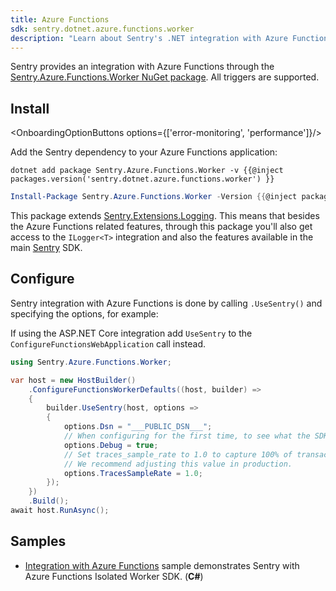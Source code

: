 ```yaml
---
title: Azure Functions
sdk: sentry.dotnet.azure.functions.worker
description: "Learn about Sentry's .NET integration with Azure Functions."
---
```


Sentry provides an integration with Azure Functions through the [Sentry.Azure.Functions.Worker NuGet package](https://www.nuget.org/packages/Sentry.Azure.Functions.Worker).
All triggers are supported.

## Install

<OnboardingOptionButtons options={['error-monitoring', 'performance']}/>

Add the Sentry dependency to your Azure Functions application:

```shell {tabTitle:.NET Core CLI}
dotnet add package Sentry.Azure.Functions.Worker -v {{@inject packages.version('sentry.dotnet.azure.functions.worker') }}
```

```powershell {tabTitle:Package Manager}
Install-Package Sentry.Azure.Functions.Worker -Version {{@inject packages.version('sentry.dotnet.azure.functions.worker') }}
```

This package extends [Sentry.Extensions.Logging](/platforms/dotnet/guides/extensions-logging/). This means that besides the Azure Functions related features, through this package you'll also get access to the `ILogger<T>` integration and also the features available in the main [Sentry](/platforms/dotnet/) SDK.

## Configure

Sentry integration with Azure Functions is done by calling `.UseSentry()` and specifying the options, for example:

<SignInNote />

<Note>

If using the ASP.NET Core integration add `UseSentry` to the `ConfigureFunctionsWebApplication` call instead.

</Note>

```csharp {"onboardingOptions": {"performance": "11-13"}}
using Sentry.Azure.Functions.Worker;

var host = new HostBuilder()
    .ConfigureFunctionsWorkerDefaults((host, builder) =>
    {
        builder.UseSentry(host, options =>
        {
            options.Dsn = "___PUBLIC_DSN___";
            // When configuring for the first time, to see what the SDK is doing:
            options.Debug = true;
            // Set traces_sample_rate to 1.0 to capture 100% of transactions for performance monitoring.
            // We recommend adjusting this value in production.
            options.TracesSampleRate = 1.0;
        });
    })
    .Build();
await host.RunAsync();
```

## Samples

- [Integration with Azure Functions](https://github.com/getsentry/sentry-dotnet/tree/main/src/Sentry.Azure.Functions.Worker) sample demonstrates Sentry with Azure Functions Isolated Worker SDK. (**C#**)
